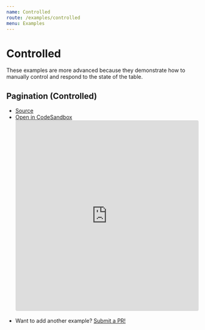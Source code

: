 ```yaml
---
name: Controlled
route: /examples/controlled
menu: Examples
---
```


# Controlled

These examples are more advanced because they demonstrate how to manually control and respond to the state of the table.

## Pagination (Controlled)

- [Source](https://github.com/tannerlinsley/react-table/tree/master/examples/pagination-controlled)
- [Open in CodeSandbox](https://codesandbox.io/s/github/tannerlinsley/react-table/tree/master/examples/pagination-controlled)
  <iframe
    src="https://codesandbox.io/embed/github/tannerlinsley/react-table/tree/master/examples/pagination-controlled?autoresize=1&fontsize=14&module=%2Fsrc%2FApp.js&theme=dark"
    style="width:100%; height:500px; border:0; border-radius: 4px; overflow:hidden;"
    title="tannerlinsley/react-table: pagination-controlled"
    allow="geolocation; microphone; camera; midi; vr; accelerometer; gyroscope; payment; ambient-light-sensor; encrypted-media; usb"
    sandbox="allow-modals allow-forms allow-popups allow-scripts allow-same-origin"
  ></iframe>

* Want to add another example? [Submit a PR!](https://github.com/tannerlinsley/react-table/compare)
